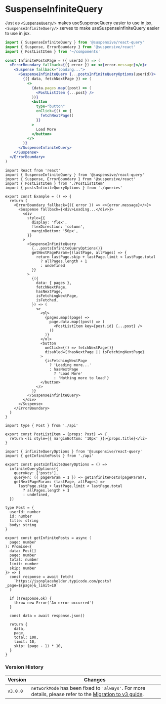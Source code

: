 
# SuspenseInfiniteQuery

Just as [`<SuspenseQuery/>`](/docs/react-query/SuspenseQuery) makes useSuspenseQuery easier to use in jsx, `<SuspenseInfiniteQuery/>` serves to make useSuspenseInfiniteQuery easier to use in jsx.

```jsx /SuspenseInfiniteQuery/
import { SuspenseInfiniteQuery } from '@suspensive/react-query'
import { Suspense, ErrorBoundary } from '@suspensive/react'
import { PostListItem } from '~/components'

const InfinitePostsPage = ({ userId }) => (
  <ErrorBoundary fallback={({ error }) => <>{error.message}</>}>
    <Suspense fallback="loading...">
      <SuspenseInfiniteQuery {...postsInfiniteQueryOptions(userId)}>
        {({ data, fetchNextPage }) => (
          <>
            {data.pages.map((post) => (
              <PostListItem {...post} />
            ))}
            <button
              type="button"
              onClick={() => {
                fetchNextPage()
              }}
            >
              Load More
            </button>
          </>
        )}
      </SuspenseInfiniteQuery>
    </Suspense>
  </ErrorBoundary>
)
```

<Sandpack>

```tsx Example.tsx active
import React from 'react'
import { SuspenseInfiniteQuery } from '@suspensive/react-query'
import { Suspense, ErrorBoundary } from '@suspensive/react'
import { PostListItem } from './PostListItem'
import { postsInfiniteQueryOptions } from './queries'

export const Example = () => {
  return (
    <ErrorBoundary fallback={({ error }) => <>{error.message}</>}>
      <Suspense fallback={<div>Loading...</div>}>
        <div
          style={{
            display: 'flex',
            flexDirection: 'column',
            marginBottom: '50px',
          }}
        >
          <SuspenseInfiniteQuery
            {...postsInfiniteQueryOptions()}
            getNextPageParam={(lastPage, allPages) => {
              return lastPage.skip + lastPage.limit < lastPage.total
                ? allPages.length + 1
                : undefined
            }}
          >
            {({
              data: { pages },
              fetchNextPage,
              hasNextPage,
              isFetchingNextPage,
              isFetched,
            }) => (
              <>
                <ol>
                  {pages.map((page) =>
                    page.data.map((post) => (
                      <PostListItem key={post.id} {...post} />
                    ))
                  )}
                </ol>
                <button
                  onClick={() => fetchNextPage()}
                  disabled={!hasNextPage || isFetchingNextPage}
                >
                  {isFetchingNextPage
                    ? 'Loading more...'
                    : hasNextPage
                      ? 'Load More'
                      : 'Nothing more to load'}
                </button>
              </>
            )}
          </SuspenseInfiniteQuery>
        </div>
      </Suspense>
    </ErrorBoundary>
  )
}
```

```tsx PostListItem.tsx
import type { Post } from './api'

export const PostListItem = (props: Post) => {
  return <li style={{ marginBottom: '10px' }}>{props.title}</li>
}
```

```tsx queries.ts
import { infiniteQueryOptions } from '@suspensive/react-query'
import { getInfinitePosts } from './api'

export const postsInfiniteQueryOptions = () =>
  infiniteQueryOptions({
    queryKey: ['posts'],
    queryFn: ({ pageParam = 1 }) => getInfinitePosts(pageParam),
    getNextPageParam: (lastPage, allPages) =>
      lastPage.skip + lastPage.limit < lastPage.total
        ? allPages.length + 1
        : undefined,
  })
```

```tsx api.ts
type Post = {
  userId: number
  id: number
  title: string
  body: string
}

export const getInfinitePosts = async (
  page: number
): Promise<{
  data: Post[]
  page: number
  total: number
  limit: number
  skip: number
}> => {
  const response = await fetch(
    `https://jsonplaceholder.typicode.com/posts?_page=${page}&_limit=10`
  )

  if (!response.ok) {
    throw new Error('An error occurred')
  }

  const data = await response.json()

  return {
    data,
    page,
    total: 100,
    limit: 10,
    skip: (page - 1) * 10,
  }
}
```

</Sandpack>

### Version History

| Version  | Changes                                                                                                                                   |
| -------- | ----------------------------------------------------------------------------------------------------------------------------------------- |
| `v3.0.0` | `networkMode` has been fixed to `'always'`. For more details, please refer to the [Migration to v3 guide](./migration/migrate-to-v3.mdx). |
